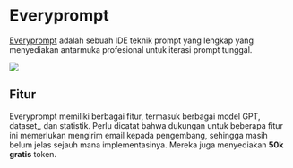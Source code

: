 
# Everyprompt

[Everyprompt](https://www.everyprompt.com) adalah sebuah IDE teknik prompt yang lengkap yang menyediakan antarmuka profesional untuk iterasi prompt tunggal.

<div style={{ textAlign: "center" }}>
  <Image
    src="/docs/assets/tooling/everyprompt.webp"
    width={2866}
    height={1590}
    style={{ width: "750px", margin: "auto" }}
  />
</div>

## Fitur

Everyprompt memiliki berbagai fitur, termasuk berbagai model GPT, dataset,, dan statistik. Perlu dicatat bahwa dukungan untuk beberapa fitur ini memerlukan mengirim email kepada pengembang, sehingga masih belum jelas sejauh mana implementasinya. Mereka juga menyediakan **50k gratis** token.
